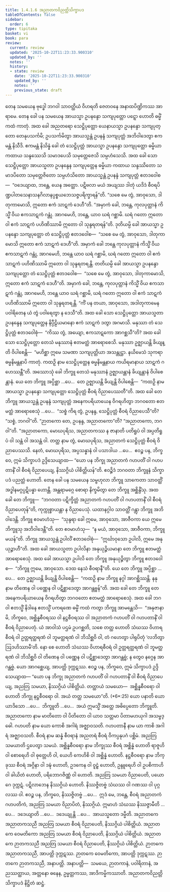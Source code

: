 ```yaml
---
title: 1.4.1.6 အညာတကဝိညတ္တိသိက္ခာပဒ
tableOfContents: false
sidebar:
  order: 6
type: tipitaka
basket: vi
book: para
review:
  current: review
  updated: '2025-10-22T11:23:33.900310'
  updated_by: ''
  notes: ''
  history:
  - state: review
    date: '2025-10-22T11:23:33.900310'
    updated_by: ''
    notes: ''
    previous_state: draft
---
```



<ReviewStatus review={frontmatter.review} showDetails={true} />

<HypothesisAnnotation frontmatter={frontmatter} />

<DynamicBreadcrumb />

<Division number="515" book="para" e="ch" v="1" p="311">

<Paragraph number="1974" book="para">
တေန သမယေန ဗုဒ္ဓေါ ဘဂဝါ သာဝတ္ထိယံ ဝိဟရတိ ဇေတဝနေ အနာထပိဏ္ဍိကဿ အာရာမေ. တေန ခေါ ပန သမယေန အာယသ္မာ ဥပနန္ဒော သကျပုတ္တော ပဋ္ဋော ဟောတိ ဓမ္မိံ ကထံ ကာတုံ. အထ ခေါ အညတရော သေဋ္ဌိပုတ္တော ယေနာယသ္မာ ဥပနန္ဒော သကျပုတ္တော တေနုပသင်္ကမိ; ဥပသင်္ကမိတွာ အာယသ္မန္တံ ဥပနန္ဒံ သကျပုတ္တံ အဘိဝါဒေတွာ ဧကမန္တံ နိသီဒိ. ဧကမန္တံ နိသိန္နံ ခေါ တံ သေဋ္ဌိပုတ္တံ အာယသ္မာ ဥပနန္ဒော သကျပုတ္တော ဓမ္မိယာ ကထာယ သန္ဒဿေသိ သမာဒပေသိ သမုတ္တေဇေသိ သမ္ပဟံသေသိ. အထ ခေါ သော သေဋ္ဌိပုတ္တော အာယသ္မတာ ဥပနန္ဒေန သကျပုတ္တေန ဓမ္မိယာ ကထာယ သန္ဒဿိတော သမာဒပိတော သမုတ္တေဇိတော သမ္ပဟံသိတော အာယသ္မန္တံ ဥပနန္ဒံ သကျပုတ္တံ ဧတဒဝေါစ—  “ဝဒေယျာထ, ဘန္တေ, ယေန အတ္ထော. ပဋိဗလာ မယံ အယျဿ ဒါတုံ ယဒိဒံ စီဝရပိဏ္ဍပါတသေနာသနဂိလာနပ္ပစ္စယဘေသဇ္ဇပရိက္ခာရန်”တိ. “သစေ မေ တွံ, အာဝုသော, ဒါတုကာမောသိ, ဣတော ဧကံ သာဋကံ ဒေဟီ”တိ. “အမှာကံ ခေါ, ဘန္တေ, ကုလပုတ္တာနံ ကိသ္မိံ ဝိယ ဧကသာဋကံ ဂန္တုံ. အာဂမေဟိ, ဘန္တေ, ယာဝ ဃရံ ဂစ္ဆာမိ. ဃရံ ဂတော ဣတော ဝါ ဧကံ သာဋကံ ပဟိဏိဿာမိ ဣတော ဝါ သုန္ဒရတရန်”တိ.
</Paragraph>

<Paragraph number="1975" book="para">
ဒုတိယမ္ပိ ခေါ အာယသ္မာ ဥပနန္ဒော သကျပုတ္တော တံ သေဋ္ဌိပုတ္တံ ဧတဒဝေါစ—  “သစေ မေ တွံ, အာဝုသော, ဒါတုကာမောသိ ဣတော ဧကံ သာဋကံ ဒေဟီ”တိ. အမှာကံ ခေါ ဘန္တေ ကုလပုတ္တာနံ ကိသ္မိံ ဝိယ ဧကသာဋကံ ဂန္တုံ, အာဂမေဟိ, ဘန္တေ ယာဝ ဃရံ ဂစ္ဆာမိ, ဃရံ ဂတော ဣတော ဝါ ဧကံ သာဋကံ ပဟိဏိဿာမိ ဣတော ဝါ သုန္ဒရတရန္တိ.
</Paragraph>

<Paragraph number="1976" book="para">
တတိယမ္ပိ ခေါ အာယသ္မာ ဥပနန္ဒော သကျပုတ္တော တံ သေဋ္ဌိပုတ္တံ ဧတဒဝေါစ—  “သစေ မေ တွံ, အာဝုသော, ဒါတုကာမောသိ, ဣတော ဧကံ သာဋကံ ဒေဟီ”တိ. အမှာကံ ခေါ, ဘန္တေ, ကုလပုတ္တာနံ ကိသ္မိံ ဝိယ ဧကသာဋကံ ဂန္တုံ, အာဂမေဟိ, ဘန္တေ ယာဝ ဃရံ ဂစ္ဆာမိ, ဃရံ ဂတော ဣတော ဝါ ဧကံ သာဋကံ ပဟိဏိဿာမိ ဣတော ဝါ သုန္ဒရတရန္တိ. “ကိံ ပန တယာ, အာဝုသော, အဒါတုကာမေန ပဝါရိတေန ယံ တွံ ပဝါရေတွာ န ဒေသီ”တိ.
</Paragraph>

<Paragraph number="1977" book="para">
အထ ခေါ သော သေဋ္ဌိပုတ္တော အာယသ္မတာ ဥပနန္ဒေန သကျပုတ္တေန နိပ္ပီဠိယမာနော ဧကံ သာဋကံ ဒတွာ အဂမာသိ. မနုဿာ တံ သေဋ္ဌိပုတ္တံ ဧတဒဝေါစုံ—  “ကိဿ တွံ, အယျော, ဧကသာဋကော အာဂစ္ဆသီ”တိ? အထ ခေါ သော သေဋ္ဌိပုတ္တော တေသံ မနုဿာနံ ဧတမတ္ထံ အာရောစေသိ. မနုဿာ ဥဇ္ဈာယန္တိ ခိယျန္တိ ဝိပါစေန္တိ—  “မဟိစ္ဆာ ဣမေ သမဏာ သကျပုတ္တိယာ အသန္တုဋ္ဌာ. နယိမေသံ သုကရာ ဓမ္မနိမန္တနာပိ ကာတုံ. ကထဉှိ နာမ သေဋ္ဌိပုတ္တေန ဓမ္မနိမန္တနာယ ကယိရမာနာယ သာဋကံ ဂဟေဿန္တီ”တိ.
</Paragraph>

<Paragraph number="1978" book="para">
အဿောသုံ ခေါ ဘိက္ခူ တေသံ မနုဿာနံ ဥဇ္ဈာယန္တာနံ ခိယျန္တာနံ ဝိပါစေန္တာနံ. ယေ တေ ဘိက္ခူ အပ္ပိစ္ဆာ …ပေ…  တေ ဥဇ္ဈာယန္တိ ခိယျန္တိ ဝိပါစေန္တိ—  “ကထဉှိ နာမ အာယသ္မာ ဥပနန္ဒော သကျပုတ္တော သေဋ္ဌိပုတ္တံ စီဝရံ ဝိညာပေဿတီ”တိ.
</Paragraph>

<Paragraph number="1979" book="para">
အထ ခေါ တေ ဘိက္ခူ အာယသ္မန္တံ ဥပနန္ဒံ သကျပုတ္တံ အနေကပရိယာယေန ဝိဂရဟိတွာ ဘဂဝတော ဧတမတ္ထံ အာရောစေသုံ …ပေ…  “သစ္စံ ကိရ တွံ, ဥပနန္ဒ, သေဋ္ဌိပုတ္တံ စီဝရံ ဝိညာပေသီ”တိ? “သစ္စံ, ဘဂဝါ”တိ. “ဉာတကော တေ, ဥပနန္ဒ, အညာတကော”တိ? “အညာတကော, ဘဂဝါ”တိ. “အညာတကော, မောဃပုရိသ, အညာတကဿ န ဇာနာတိ ပတိရူပံ ဝါ အပ္ပတိရူပံ ဝါ သန္တံ ဝါ အသန္တံ ဝါ. တတ္ထ နာမ တွံ, မောဃပုရိသ, အညာတကံ သေဋ္ဌိပုတ္တံ စီဝရံ ဝိညာပေဿသိ. နေတံ, မောဃပုရိသ, အပ္ပသန္နာနံ ဝါ ပသာဒါယ …ပေ…  ဧဝဉ္စ ပန, ဘိက္ခဝေ, ဣမံ သိက္ခာပဒံ ဥဒ္ဒိသေယျာထ—
</Paragraph>

</Division>
<Division number="516" book="para" e="ch" v="1" p="313">

<Paragraph number="1980" book="para">
<Emphasis>“ယော ပန ဘိက္ခု အညာတကံ ဂဟပတိံ ဝါ ဂဟပတာနိံ ဝါ စီဝရံ ဝိညာပေယျ, နိဿဂ္ဂိယံ ပါစိတ္တိယန်”</Emphasis>တိ.
</Paragraph>

<Paragraph number="1981" book="para">
ဧဝဉ္စိဒံ ဘဂဝတာ ဘိက္ခူနံ သိက္ခာပဒံ ပညတ္တံ ဟောတိ.
</Paragraph>

</Division>
<Division number="517" book="para" e="ch" v="1" p="313">

<Paragraph number="1982" book="para">
တေန ခေါ ပန သမယေန သမ္ဗဟုလာ ဘိက္ခူ သာကေတာ သာဝတ္ထိံ အဒ္ဓါနမဂ္ဂပ္ပဋိပန္နာ ဟောန္တိ. အန္တရာမဂ္ဂေ စောရာ နိက္ခမိတွာ တေ ဘိက္ခူ အစ္ဆိန္ဒိံသု. အထ ခေါ တေ ဘိက္ခူ—  “ဘဂဝတာ ပဋိက္ခိတ္တံ အညာတကံ ဂဟပတိံ ဝါ ဂဟပတာနိံ ဝါ စီဝရံ ဝိညာပေတုန်”တိ, ကုက္ကုစ္စာယန္တာ န ဝိညာပေသုံ. ယထာနဂ္ဂါဝ သာဝတ္ထိံ ဂန္တွာ ဘိက္ခူ အဘိဝါဒေန္တိ. ဘိက္ခူ ဧဝမာဟံသု—  “သုန္ဒရာ ခေါ ဣမေ, အာဝုသော, အာဇီဝကာ ယေ ဣမေ ဘိက္ခူသု အဘိဝါဒေန္တီ”တိ. တေ ဧဝမာဟံသု—  “န မယံ, အာဝုသော, အာဇီဝကာ, ဘိက္ခူ မယန်”တိ. ဘိက္ခူ အာယသ္မန္တံ ဥပါလိံ ဧတဒဝေါစုံ—  “ဣင်္ဃာဝုသော ဥပါလိ, ဣမေ အနုယုဉ္ဇာဟီ”တိ. အထ ခေါ အာယသ္မတာ ဥပါလိနာ အနုယုဉ္ဇိယမာနာ တေ ဘိက္ခူ ဧတမတ္ထံ အာရောစေသုံ. အထ ခေါ အာယသ္မာ ဥပါလိ တေ ဘိက္ခူ အနုယုဉ္ဇိတွာ ဘိက္ခူ ဧတဒဝေါစ—  “ဘိက္ခူ ဣမေ, အာဝုသော. ဒေထ နေသံ စီဝရာနီ”တိ. ယေ တေ ဘိက္ခူ အပ္ပိစ္ဆာ …ပေ…  တေ ဥဇ္ဈာယန္တိ ခိယျန္တိ ဝိပါစေန္တိ—  “ကထဉှိ နာမ ဘိက္ခူ နဂ္ဂါ အာဂစ္ဆိဿန္တိ. နနု နာမ တိဏေန ဝါ ပဏ္ဏေန ဝါ ပဋိစ္ဆာဒေတွာ အာဂန္တဗ္ဗန်”တိ.
</Paragraph>

<Paragraph number="1983" book="para">
အထ ခေါ တေ ဘိက္ခူ တေ အနေကပရိယာယေန ဝိဂရဟိတွာ ဘဂဝတော ဧတမတ္ထံ အာရောစေသုံ. အထ ခေါ ဘဂဝါ ဧတသ္မိံ နိဒါနေ ဧတသ္မိံ ပကရဏေ ဓမ္မိံ ကထံ ကတွာ ဘိက္ခူ အာမန္တေသိ—  “အနုဇာနာမိ, ဘိက္ခဝေ, အစ္ဆိန္နစီဝရဿ ဝါ နဋ္ဌစီဝရဿ ဝါ အညာတကံ ဂဟပတိံ ဝါ ဂဟပတာနိံ ဝါ စီဝရံ ဝိညာပေတုံ. ယံ အာဝါသံ ပဌမံ ဥပဂစ္ဆတိ, သစေ တတ္ထ ဟောတိ သံဃဿ ဝိဟာရစီဝရံ ဝါ ဥတ္တရတ္ထရဏံ ဝါ ဘူမတ္ထရဏံ ဝါ ဘိသိစ္ဆဝိ ဝါ, တံ ဂဟေတွာ ပါရုပိတုံ ‘လဘိတွာ ဩဒဟိဿာမီ’တိ. နော စေ ဟောတိ သံဃဿ ဝိဟာရစီဝရံ ဝါ ဥတ္တရတ္ထရဏံ ဝါ ဘူမတ္ထရဏံ ဝါ ဘိသိစ္ဆဝိ ဝါ တိဏေန ဝါ ပဏ္ဏေန ဝါ ပဋိစ္ဆာဒေတွာ အာဂန္တဗ္ဗံ; န တွေဝ နဂ္ဂေန အာဂန္တဗ္ဗံ. ယော အာဂစ္ဆေယျ, အာပတ္တိ ဒုက္ကဋဿ. ဧဝဉ္စ ပန, ဘိက္ခဝေ, ဣမံ သိက္ခာပဒံ ဥဒ္ဒိသေယျာထ—
</Paragraph>

</Division>
<Division number="518" book="para" e="ch" v="1" p="314">

<Paragraph number="1984" book="para">
<Emphasis>“ယော ပန ဘိက္ခု အညာတကံ ဂဟပတိံ ဝါ ဂဟပတာနိံ ဝါ စီဝရံ ဝိညာပေယျ, အညတြ သမယာ, နိဿဂ္ဂိယံ ပါစိတ္တိယံ. တတ္ထာယံ သမယော—  အစ္ဆိန္နစီဝရော ဝါ ဟောတိ ဘိက္ခု နဋ္ဌစီဝရော ဝါ. အယံ တတ္ထ သမယော”</Emphasis>တိ. (*6*:<Emphasis>25</Emphasis>)
</Paragraph>

</Division>
<Division number="519" book="para" e="ch" v="1" p="314">

<Paragraph number="1985" book="para">
<Emphasis>ယော ပနာ</Emphasis>တိ ယော ယာဒိသော …ပေ…  <Emphasis>ဘိက္ခူ</Emphasis>တိ …ပေ…  အယံ ဣမသ္မိံ အတ္ထေ အဓိပ္ပေတော ဘိက္ခူတိ.
</Paragraph>

<Paragraph number="1986" book="para">
<Emphasis>အညာတကော</Emphasis> နာမ မာတိတော ဝါ ပိတိတော ဝါ ယာဝ သတ္တမာ ပိတာမဟယုဂါ အသမ္ဗဒ္ဓေါ.
</Paragraph>

<Paragraph number="1987" book="para">
<Emphasis>ဂဟပတိ</Emphasis> နာမ ယော ကောစိ အဂါရံ အဇ္ဈာဝသတိ.
</Paragraph>

<Paragraph number="1988" book="para">
<Emphasis>ဂဟပတာနီ</Emphasis> နာမ ယာ ကာစိ အဂါရံ အဇ္ဈာဝသတိ.
</Paragraph>

<Paragraph number="1989" book="para">
<Emphasis>စီဝရံ</Emphasis> နာမ ဆန္နံ စီဝရာနံ အညတရံ စီဝရံ ဝိကပ္ပနုပဂံ ပစ္ဆိမံ.
</Paragraph>

<Paragraph number="1990" book="para">
<Emphasis>အညတြ သမယာ</Emphasis>တိ ဌပေတွာ သမယံ.
</Paragraph>

<Paragraph number="1991" book="para">
<Emphasis>အစ္ဆိန္နစီဝရော</Emphasis> နာမ ဘိက္ခုဿ စီဝရံ အစ္ဆိန္နံ ဟောတိ ရာဇူဟိ ဝါ စောရေဟိ ဝါ ဓုတ္တေဟိ ဝါ, ယေဟိ ကေဟိစိ ဝါ အစ္ဆိန္နံ ဟောတိ.
</Paragraph>

<Paragraph number="1992" book="para">
<Emphasis>နဋ္ဌစီဝရော</Emphasis> နာမ ဘိက္ခုဿ စီဝရံ အဂ္ဂိနာ ဝါ ဒဍ္ဎံ ဟောတိ, ဥဒကေန ဝါ ဝူဠှံ ဟောတိ, ဥန္ဒူရေဟိ ဝါ ဥပစိကာဟိ ဝါ ခါယိတံ ဟောတိ, ပရိဘောဂဇိဏ္ဏံ ဝါ ဟောတိ.
</Paragraph>

<Paragraph number="1993" book="para">
အညတြ သမယာ ဝိညာပေတိ, ပယောဂေ ဒုက္ကဋံ. ပဋိလာဘေန နိဿဂ္ဂိယံ ဟောတိ. နိဿဇ္ဇိတဗ္ဗံ သံဃဿ ဝါ ဂဏဿ ဝါ ပုဂ္ဂလဿ ဝါ. ဧဝဉ္စ ပန, ဘိက္ခဝေ, နိဿဇ္ဇိတဗ္ဗံ …ပေ…  ဣဒံ မေ, ဘန္တေ, စီဝရံ အညာတကံ ဂဟပတိကံ, အညတြ သမယာ ဝိညာပိတံ, နိဿဂ္ဂိယံ. ဣမာဟံ သံဃဿ နိဿဇ္ဇာမီတိ …ပေ…  ဒဒေယျာတိ …ပေ…  ဒဒေယျုန္တိ …ပေ…  အာယသ္မတော ဒမ္မီတိ.
</Paragraph>

</Division>
<Division number="520" book="para" e="ch" v="1" p="315">

<Paragraph number="1994" book="para">
အညာတကေ အညာတကသညီ အညတြ သမယာ စီဝရံ ဝိညာပေတိ, နိဿဂ္ဂိယံ ပါစိတ္တိယံ. အညာတကေ ဝေမတိကော အညတြ သမယာ စီဝရံ ဝိညာပေတိ, နိဿဂ္ဂိယံ ပါစိတ္တိယံ. အညာတကေ ဉာတကသညီ အညတြ သမယာ စီဝရံ ဝိညာပေတိ, နိဿဂ္ဂိယံ ပါစိတ္တိယံ.
</Paragraph>

<Paragraph number="1995" book="para">
ဉာတကေ အညာတကသညီ, အာပတ္တိ ဒုက္ကဋဿ. ဉာတကေ ဝေမတိကော, အာပတ္တိ ဒုက္ကဋဿ. ဉာတကေ ဉာတကသညီ, အနာပတ္တိ.
</Paragraph>

</Division>
<Division number="521" book="para" e="ch" v="1" p="315">

<Paragraph number="1996" book="para">
အနာပတ္တိ—  သမယေ, ဉာတကာနံ, ပဝါရိတာနံ, အညဿတ္ထာယ, အတ္တနော ဓနေန, ဥမ္မတ္တကဿ, အာဒိကမ္မိကဿာတိ.

</Paragraph>
</Division>

<Paragraph number="1997" type="center" book="para">
အညာတကဝိညတ္တိသိက္ခာပဒံ နိဋ္ဌိတံ ဆဋ္ဌံ.
</Paragraph>